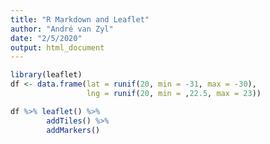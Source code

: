 ```yaml
---
title: "R Markdown and Leaflet"
author: "André van Zyl"
date: "2/5/2020"
output: html_document
---
```


```r
library(leaflet)
df <- data.frame(lat = runif(20, min = -31, max = -30),
                 lng = runif(20, min = ,22.5, max = 23))

df %>% leaflet() %>%
        addTiles() %>%
        addMarkers()
```
